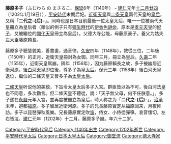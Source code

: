 {{Unreferenced|time=2016-08-26T02:25:35+00:00}}
'''藤原多子'''（ふじわら の まさるこ、[[保延|保延]]6年（1140年） - [[建仁|建仁]]元年[[十二月廿四|十二月廿四]]（1202年1月19日）），[[平安時代|平安時代]]末期后妃。[[近衛天皇|近衛天皇]]與[[二条天皇|二条天皇]]兩代天皇的[[皇后|皇后]]，又稱「'''二代之-{后}-'''」。同時也是日本目前最後一位太皇太后、唯一一位被兩代天皇冊立為皇后者（類似的例子只有[[彌生時代|彌生時代]]的[[伊香色謎命|伊香色謎命]]，原本是[[孝元天皇|孝元天皇]]的[[妃嬪|妃子]]，又被繼位的[[開化天皇|開化天皇]]冊立為皇后）。父德大寺公能，母藤原豪子。養父为姑夫[[左大臣|左大臣]]藤原頼長。

藤原多子聰慧貌美，善書畫，通音律。[[久安|久安]]四年（1148年），敘從三位，二年後（1150年）的正月，近衛天皇冊封為女御。同年三月，冊立為皇后。[[久壽|久壽]]二年（1155年），近衛天皇駕崩。隔年（1156年），因为藤原賴長之故，多子被幽居近衛河原。[[後白河天皇|後白河天皇]]即位後，尊多子為[[皇太后|皇太后]]。保元三年（1158年）後白河天皇退位，繼位的二條天皇又晉多子為[[太皇太后|太皇太后]]。

[[二條天皇|二條天皇]]听说他的美貌，下旨令太皇太后多子入宮。群臣皆以為不可，後白河法皇也不同意，多次勸言。但二條天皇不聽從，說：「天子無父母，何不任朕意。」。多子遂在[[永历_(二条天皇)|永曆]]元年入宮，並再度被冊立為皇后，時人称之为「'''二代之-{后}-'''」。[[治承|治承]]末年，避都[[福原|福原]]。多子留居近衛河原。多子的兄長藤原實定从福原回来，月夜拜訪。多子以琵琶彈秋風樂。兄長藤原實定吹[[笛|笛]]，侍女、小侍從彈箏。哀音悽切，左右皆泣。[[建仁|建仁]]元年（1202年）十二月，藤原多子崩。年六十二岁。

{{平安時代皇后}}

[[Category:平安時代皇后|Category:平安時代皇后]]
[[Category:1140年出生|Category:1140年出生]]
[[Category:1202年逝世|Category:1202年逝世]]
[[Category:平安時代皇太后|Category:平安時代皇太后]]
[[Category:日本太皇太后|Category:日本太皇太后]]
[[Category:御堂流|Category:御堂流]]
[[Category:德大寺家|Category:德大寺家]]